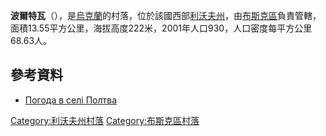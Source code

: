 {{no footnotes|time=2015-10-09T05:07:46+00:00}}
{{coord|49|52|22|N|24|29|46|E|scale:100000|display=title}}

'''波爾特瓦'''（{{lang-uk|Полтва}}），是[[烏克蘭|烏克蘭]]的村落，位於該國西部[[利沃夫州|利沃夫州]]，由[[布斯克區|布斯克區]]負責管轄，面積13.55平方公里，海拔高度222米，2001年人口930，人口密度每平方公里68.63人。

==參考資料==
* [http://weather.in.ua/ua/l'vovskaja/21171 Погода в селі Полтва] {{Wayback|url=http://weather.in.ua/ua/l%27vovskaja/21171 |date=20111221155051 }}

{{DEFAULTSORT:Полтва}}
[[Category:利沃夫州村落|Category:利沃夫州村落]]
[[Category:布斯克區村落|Category:布斯克區村落]]


{{Lviv-geo-stub}}